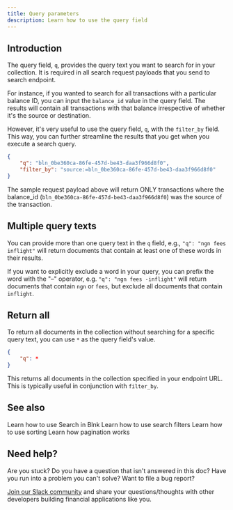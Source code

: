 ```yaml
---
title: Query parameters
description: Learn how to use the query field
---
```


## Introduction

The query field, `q`, provides the query text you want to search for in your collection. It is required in all search request payloads that you send to search endpoint.

For instance, if you wanted to search for all transactions with a particular balance ID, you can input the `balance_id` value in the query field. The results will contain all transactions with that balance irrespective of whether it's the source or destination.

However, it's very useful to use the query field, `q`, with the `filter_by` field. This way, you can further streamline the results that you get when you execute a search query.

```json request
{
    "q": "bln_0be360ca-86fe-457d-be43-daa3f966d8f0",
    "filter_by": "source:=bln_0be360ca-86fe-457d-be43-daa3f966d8f0"
}
```

The sample request payload above will return ONLY transactions where the balance_id (`bln_0be360ca-86fe-457d-be43-daa3f966d8f0`) was the source of the transaction. 

## Multiple query texts

You can provide more than one query text in the `q` field, e.g., `"q": "ngn fees inflight"` will return documents that contain at least one of these words in their results.

If you want to explicitly exclude a word in your query, you can prefix the word with the "–" operator, e.g. `"q": "ngn fees -inflight"` will return documents that contain `ngn` or `fees`, but exclude all documents that contain `inflight`.

## Return all

To return all documents in the collection without searching for a specific query text, you can use `*` as the query field's value.

```json request
{
    "q": *
}
```

This returns all documents in the collection specified in your endpoint URL. This is typically useful in conjunction with `filter_by`.

## See also

<CardGroup>
    <Card title="Get started with Search" href="overview" icon="book-open-cover">
        Learn how to use Search in Blnk
    </Card>
    <Card title="Filtering parameters" href="filtering-parameters" icon="book-open-cover">
        Learn how to use search filters
    </Card>
    <Card title="Sorting parameters" href="sorting-parameters" icon="book-open-cover">
        Learn how to use sorting 
    </Card>
    <Card title="Pagination parameters" href="pagination-parameters" icon="book-open-cover">
        Learn how pagination works
    </Card>
</CardGroup>

## Need help?

Are you stuck? Do you have a question that isn't answered in this doc? Have you run into a problem you can't solve? Want to file a bug report?

[Join our Slack community](https://join.slack.com/t/blnk-ledger/shared_invite/zt-2fwdivkvm-zHW4F8lwtVsbIaPg~dyx9w) and share your questions/thoughts with other developers building financial applications like you.